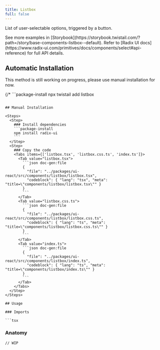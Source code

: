 ```yaml
---
title: Listbox
full: false
---
```


List of user-selectable options, triggered by a button.

<Callout type='info'>
  See more examples in [Storybook](https://storybook.twistail.com/?path=/story/base-components-listbox--default).
  Refer to [Radix UI docs](https://www.radix-ui.com/primitives/docs/components/select#api-reference) for full API details.
</Callout>

## Automatic Installation

<Callout type='warn'>
  This method is still working on progress, please use manual installation for now.
</Callout>

{/* ```package-install
npx twistail add listbox
``` */}

## Manual Installation

<Steps>
  <Step>
    ### Install dependencies
    ```package-install
    npm install radix-ui
    ```
  </Step>
  <Step>
    ### Copy the code
    <Tabs items={['listbox.tsx', 'listbox.css.ts', 'index.ts']}>
      <Tab value="listbox.tsx">
        ```json doc-gen:file
        {
          "file": "../packages/ui-react/src/components/listbox/listbox.tsx",
          "codeblock": { "lang": "tsx", "meta": "title=\"components/listbox/listbox.tsx\"" }
        }
        ```
      </Tab>
      <Tab value="listbox.css.ts">
        ```json doc-gen:file
        {
          "file": "../packages/ui-react/src/components/listbox/listbox.css.ts",
          "codeblock": { "lang": "ts", "meta": "title=\"components/listbox/listbox.css.ts\"" }
        }
        ```
      </Tab>
      <Tab value="index.ts">
        ```json doc-gen:file
        {
          "file": "../packages/ui-react/src/components/listbox/index.ts",
          "codeblock": { "lang": "ts", "meta": "title=\"components/listbox/index.ts\"" }
        }
        ```
      </Tab>
    </Tabs>
  </Step>
</Steps>

## Usage

### Imports

```tsx
```

### Anatomy

```tsx
// WIP
```
